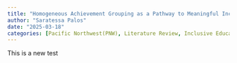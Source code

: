 ```yaml
---
title: "Homogeneous Achievement Grouping as a Pathway to Meaningful Inclusion: An Integrative Review and an Analysis of public school data in the Pacific Northwest"
author: "Saratessa Palos"
date: "2025-03-18"
categories: [Pacific Northwest(PNW), Literature Review, Inclusive Education, Homogeneous Achievement Grouping(HAG)]
---
```


This is a new test
